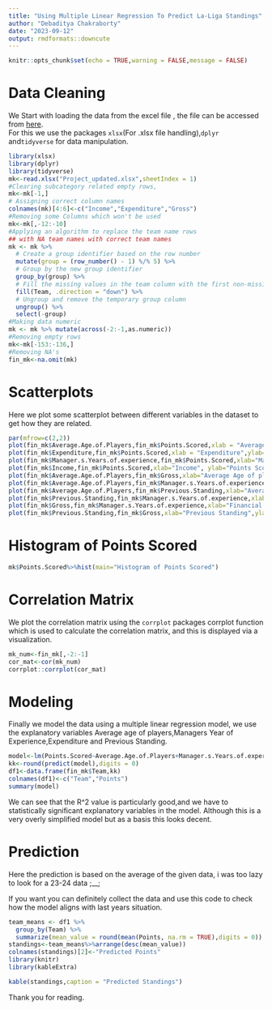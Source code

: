 ```yaml
---
title: "Using Multiple Linear Regression To Predict La-Liga Standings"
author: "Debaditya Chakraborty"
date: "2023-09-12"
output: rmdformats::downcute
---
```


```r
knitr::opts_chunk$set(echo = TRUE,warning = FALSE,message = FALSE)
```

# Data Cleaning

We Start with loading the data from the excel file , the file can be accessed from [here](https://github.com/niceGriffith/La-liga-Prediction-Using-MLR/blob/main/Project_updated.xlsx).  
For this we use the packages `xlsx`(For .xlsx file handling),`dplyr` and`tidyverse` for data manipulation.
```r
library(xlsx)
library(dplyr)
library(tidyverse)
mk<-read.xlsx("Project_updated.xlsx",sheetIndex = 1)
#Clearing subcategory related empty rows,
mk<-mk[-1,]
# Assigning correct column names
colnames(mk)[4:6]<-c("Income","Expenditure","Gross")
#Removing some Columns which won't be used
mk<-mk[,-12:-10]
#Applying an algorithm to replace the team name rows 
## with NA team names with correct team names
mk <- mk %>%
  # Create a group identifier based on the row number
  mutate(group = (row_number() - 1) %/% 5) %>%
  # Group by the new group identifier
  group_by(group) %>%
  # Fill the missing values in the team column with the first non-missing value in each group
  fill(Team, .direction = "down") %>%
  # Ungroup and remove the temporary group column
  ungroup() %>%
  select(-group)
#Making data numeric
mk <- mk %>% mutate(across(-2:-1,as.numeric))
#Removing empty rows
mk<-mk[-153:-136,]
#Removing NA's
fin_mk<-na.omit(mk)
```

# Scatterplots

Here we plot some scatterplot between different variables in the dataset to get how they are related.

```r
par(mfrow=c(2,2))
plot(fin_mk$Average.Age.of.Players,fin_mk$Points.Scored,xlab = "Average Age of players",ylab="Points Scored")
plot(fin_mk$Expenditure,fin_mk$Points.Scored,xlab = "Expenditure",ylab="Points Scored")
plot(fin_mk$Manager.s.Years.of.experience,fin_mk$Points.Scored,xlab="Managers Year of Experience", ylab="Points Scored")
plot(fin_mk$Income,fin_mk$Points.Scored,xlab="Income", ylab="Points Scored")
plot(fin_mk$Average.Age.of.Players,fin_mk$Gross,xlab="Average Age of players",ylab="Financial Situation")
plot(fin_mk$Average.Age.of.Players,fin_mk$Manager.s.Years.of.experience,xlab="Average Age of players",ylab="Managers year of Experience")
plot(fin_mk$Average.Age.of.Players,fin_mk$Previous.Standing,xlab="Average Age of players",ylab="Previous Standings")
plot(fin_mk$Previous.Standing,fin_mk$Manager.s.Years.of.experience,xlab="Previous Standing",ylab="Managers year of Experience")
plot(fin_mk$Gross,fin_mk$Manager.s.Years.of.experience,xlab="Financial Situation",ylab="Managers year of Experience")
plot(fin_mk$Previous.Standing,fin_mk$Gross,xlab="Previous Standing",ylab="Financial Situation")
```

#  Histogram of Points Scored

```r
mk$Points.Scored%>%hist(main="Histogram of Points Scored")
```

# Correlation Matrix
We plot the correlation matrix using the `corrplot` packages corrplot function which is used to calculate the correlation matrix, and this is displayed via a visualization. 
```r
mk_num<-fin_mk[,-2:-1]
cor_mat<-cor(mk_num)
corrplot::corrplot(cor_mat)
```

# Modeling 

Finally we model the data using a multiple linear regression model, we use the explanatory variables Average age of players,Managers Year of Experience,Expenditure and Previous Standing.    
```r
model<-lm(Points.Scored~Average.Age.of.Players+Manager.s.Years.of.experience+Expenditure+Previous.Standing,fin_mk)
kk<-round(predict(model),digits = 0)
df1<-data.frame(fin_mk$Team,kk)
colnames(df1)<-c("Team","Points")
summary(model)
```

We can see that the R^2 value is particularly good,and we have to statistically significant explanatory variables in the model. Although this is a very overly simplified model but as a basis this looks decent.

# Prediction

Here the prediction is based on the average of the given data, i was too lazy to look for a 23-24 data ;__; 

If you want you can definitely collect the data and use this code to check how the model aligns with last years situation.
``` r
team_means <- df1 %>%
  group_by(Team) %>%
  summarize(mean_value = round(mean(Points, na.rm = TRUE),digits = 0))
standings<-team_means%>%arrange(desc(mean_value))
colnames(standings)[2]<-"Predicted Points"
library(knitr)
library(kableExtra)

kable(standings,caption = "Predicted Standings")

```

Thank you for reading.